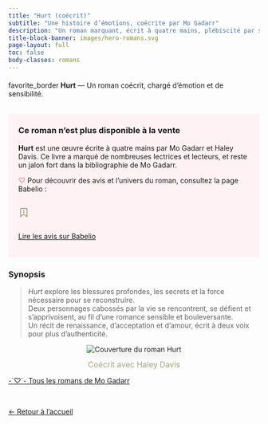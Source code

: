 ---
title: "Hurt (coécrit)"
subtitle: "Une histoire d’émotions, coécrite par Mo Gadarr"
description: "Un roman marquant, écrit à quatre mains, plébiscité par ses lectrices et lecteurs."
title-block-banner: images/hero-romans.svg
page-layout: full
toc: false
body-classes: romans
---

<!-- ===== ACCROCHE ===== -->
<div class="cta" style="margin: 1.2rem 0 2rem 0;">
  <span class="material-icons" aria-hidden="true">favorite_border</span>
  <strong>Hurt</strong> — Un roman coécrit, chargé d’émotion et de sensibilité.
</div>

<!-- ===== INFO ROMAN NON DISPONIBLE ===== -->
<div class="card" style="padding:1.25rem; margin-bottom:1.5rem; background: #FFF2F5;">
  <h3 style="margin-top:.2rem;">Ce roman n’est plus disponible à la vente</h3>
  <p>
    <strong>Hurt</strong> est une œuvre écrite à quatre mains par Mo Gadarr et Haley Davis.
    Ce livre a marqué de nombreuses lectrices et lecteurs, et reste un jalon fort dans la bibliographie de Mo Gadarr.
  </p>
  <p>
    <span style="color:#FB6F92;">♡</span> Pour découvrir des avis et l’univers du roman, consultez la page Babelio :
  </p>

<div style="display:inline-block;vertical-align:middle;">
  <svg xmlns="http://www.w3.org/2000/svg" width="22" height="22" viewBox="0 0 24 24" fill="none" stroke="#A3A380" stroke-width="2" stroke-linecap="round" stroke-linejoin="round" style="vertical-align:middle;"><path d="M19 21l-7-5-7 5V5a2 2 0 0 1 2-2h10a2 2 0 0 1 2 2z"/><line x1="12" y1="7" x2="12" y2="13"/></svg>
</div>

[Lire les avis sur Babelio](https://www.babelio.com/livres/Davis-Hurt/1148282){.btn .btn-secondary target="_blank"}

</div>

<!-- ===== CONTEXTE / SYNOPSIS ===== -->
<section class="book-two-col" markdown="1">

<div class="resume">
### Synopsis

> *Hurt* explore les blessures profondes, les secrets et la force nécessaire pour se reconstruire.  
> Deux personnages cabossés par la vie se rencontrent, se défient et s’apprivoisent, au fil d’une romance sensible et bouleversante.  
> Un récit de renaissance, d’acceptation et d’amour, écrit à deux voix pour plus d’authenticité.

</div>

<div class="book-cover" style="text-align:center;">
  <img src="../images/couvertures/hurt.jpg" alt="Couverture du roman Hurt" style="max-width:320px;box-shadow:0 6px 18px rgba(0,0,0,.06);margin-inline:auto;">
  <div style="margin-top:0.8rem;font-size:.98rem;color:#A3A380;">Coécrit avec Haley Davis</div>
</div>

</section>

<!-- ===== CTA : Autres romans ===== -->
<div class="back-home">
  <a href="https://mogadarr.github.io/lire-mogadarr/romans" class="btn-back" role="button" aria-label="Découvrir les romans">
    <span class="arrow">-`♡´-</span> Tous les romans de Mo Gadarr
  </a>

</div>

<br>

<div class="back-home">
  <a href="https://mogadarr.github.io/lire-mogadarr/" class="btn-back" role="button" aria-label="Retour à l’accueil">
    <span class="arrow">←</span> Retour à l’accueil
  </a>
</div>
